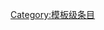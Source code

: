 {{catmore1|[[Wikipedia:工程学专题|Wikipedia:工程学专题]]}}
{{Articles by Quality|topic=工程学|project=工程学|format=TOC}}
{{emptycat}}

[[Category:模板级条目|Category:模板级条目]]